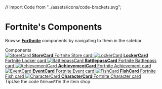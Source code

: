 // import Code from "../assets/icons/code-brackets.svg";

<Meta title='Introduction' />

<style>{`
  .subheading {
    --mediumdark: '#999999';
    font-weight: 900;
    font-size: 13px;
    color: #999;
    letter-spacing: 6px;
    line-height: 24px;
    text-transform: uppercase;
    margin-bottom: 12px;
    margin-top: 40px;
  }

  .link-list {
    display: grid;
    grid-template-columns: 1fr;
    grid-template-rows: 1fr 1fr;
    row-gap: 10px;
  }

  @media (min-width: 620px) {
    .link-list {
      row-gap: 20px;
      column-gap: 20px;
      grid-template-columns: 1fr 1fr;
    }
  }

  @media all and (-ms-high-contrast:none) {
  .link-list {
      display: -ms-grid;
      -ms-grid-columns: 1fr 1fr;
      -ms-grid-rows: 1fr 1fr;
    }
  }

  .link-item {
    display: block;
    padding: 20px 30px 20px 15px;
    border: 1px solid #00000010;
    border-radius: 5px;
    transition: background 150ms ease-out, border 150ms ease-out, transform 150ms ease-out;
    color: #333333;
    display: flex;
    align-items: flex-start;
  }

  .link-item:hover {
    border-color: #1EA7FD50;
    transform: translate3d(0, -3px, 0);
    box-shadow: rgba(0, 0, 0, 0.08) 0 3px 10px 0;
  }

  .link-item:active {
    border-color: #1EA7FD;
    transform: translate3d(0, 0, 0);
  }

  .link-item strong {
    font-weight: 700;
    display: block;
    margin-bottom: 2px;
  }
  
  .link-item img {
    height: 40px;
    width: 40px;
    margin-right: 15px;
    flex: none;
  }

  .link-item span {
    font-size: 14px;
    line-height: 20px;
  }

  .tip {
    display: inline-block;
    border-radius: 1em;
    font-size: 11px;
    line-height: 12px;
    font-weight: 700;
    background: #E7FDD8;
    color: #66BF3C;
    padding: 4px 12px;
    margin-right: 10px;
    vertical-align: top;
  }

  .tip-wrapper {
    font-size: 13px;
    line-height: 20px;
    margin-top: 40px;
    margin-bottom: 40px;
  }

  .tip-wrapper code {
    font-size: 12px;
    display: inline-block;
  }

  
`}</style>

# Fortnite's Components

Browse [**Forthnite**](https://forthnite.vercel.app) components by navigating to them in the sidebar.

<div className='subheading'>Components</div>

<div className='link-list'>
  <a className='link-item' href='?path=/story/example-storecard--medium'>
    <img src={Repo} alt='StoreCard' />
    <span>
      <strong>StoreCard</strong>
      Fortnite Store card
    </span>
  </a>
  <a className='link-item' href='?path=/story/example-lockercard--small'>
    <img src={StackAlt} alt='LockerCard' />
    <span>
      <strong>LockerCard</strong>
      Fortnite Locker card
    </span>
  </a>
  <a className='link-item' href='?path=/story/example-battlepasscard--simple'>
    <img src={Colors} alt='BattlepassCard' />
    <span>
      <strong>BattlepassCard</strong>
      Fortnite Battlepass card
    </span>
  </a>
  <a className='link-item' href='?path=/story/example-AchievementCard--example'>
    <img src={Flow} alt='AchievementCard' />
    <span>
      <strong>AchievementCard</strong>
      Fortnite Achievement card
    </span>
  </a>
  <a className='link-item' href='?path=/story/example-EventCard--dream-hack'>
    <img src={Plugin} alt='EventCard' />
    <span>
      <strong>EventCard</strong>
      Fortnite Event card
    </span>
  </a>
  <a className='link-item' href='?path=/story/example-FishCard--simple'>
    <img src={Direction} alt='FishCard' />
    <span>
      <strong>FishCard</strong>
      Fortnite Fish card
    </span>
  </a>
  <a className='link-item' href='?path=/story/example-CharacterCard--featured'>
    <img src={Comments} alt='CharacterCard' />
    <span>
      <strong>CharacterCard</strong>
      Fortnite Character card
    </span>
  </a>
</div>

<div className='tip-wrapper'>
  <span className='tip'>Tip</span>Use the code <code>EddsonRT</code>in the item
  shop
</div>

